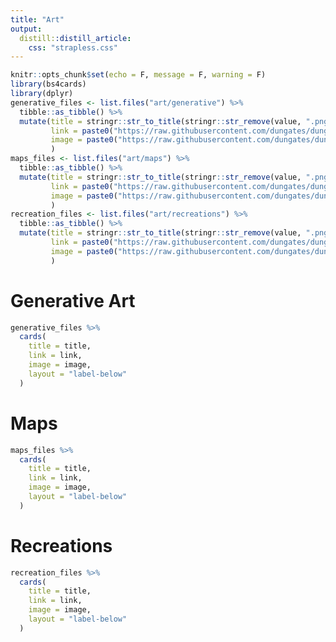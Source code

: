 ```yaml
---
title: "Art"
output:
  distill::distill_article:
    css: "strapless.css"
---
```


```r
knitr::opts_chunk$set(echo = F, message = F, warning = F)
library(bs4cards)
library(dplyr)
generative_files <- list.files("art/generative") %>%
  tibble::as_tibble() %>%
  mutate(title = stringr::str_to_title(stringr::str_remove(value, ".png")),
         link = paste0("https://raw.githubusercontent.com/dungates/dungates.github.io/master/blog/art/generative/", value),
         image = paste0("https://raw.githubusercontent.com/dungates/dungates.github.io/master/blog/art/generative/", value)
         )
maps_files <- list.files("art/maps") %>%
  tibble::as_tibble() %>%
  mutate(title = stringr::str_to_title(stringr::str_remove(value, ".png")),
         link = paste0("https://raw.githubusercontent.com/dungates/dungates.github.io/master/blog/art/maps/", value),
         image = paste0("https://raw.githubusercontent.com/dungates/dungates.github.io/master/blog/art/maps/", value)
         )
recreation_files <- list.files("art/recreations") %>%
  tibble::as_tibble() %>%
  mutate(title = stringr::str_to_title(stringr::str_remove(value, ".png")),
         link = paste0("https://raw.githubusercontent.com/dungates/dungates.github.io/master/blog/art/recreations/", value),
         image = paste0("https://raw.githubusercontent.com/dungates/dungates.github.io/master/blog/art/recreations/", value)
         )
```

# Generative Art

```r
generative_files %>%
  cards(
    title = title,
    link = link,
    image = image,
    layout = "label-below"
  )
```

# Maps

```r
maps_files %>%
  cards(
    title = title,
    link = link,
    image = image,
    layout = "label-below"
  )
```

# Recreations

```r
recreation_files %>%
  cards(
    title = title,
    link = link,
    image = image,
    layout = "label-below"
  )
```
